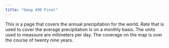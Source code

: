 ```yaml
---
title: "Geog 490 Final"
---
```


This is a page that covers the annual precipitation for the world. Rate that is used to cover the average precipitation is on a monthly basis. The units used to meassure are milimeters per day. The coverage on the map is over the course of twenty nine years.